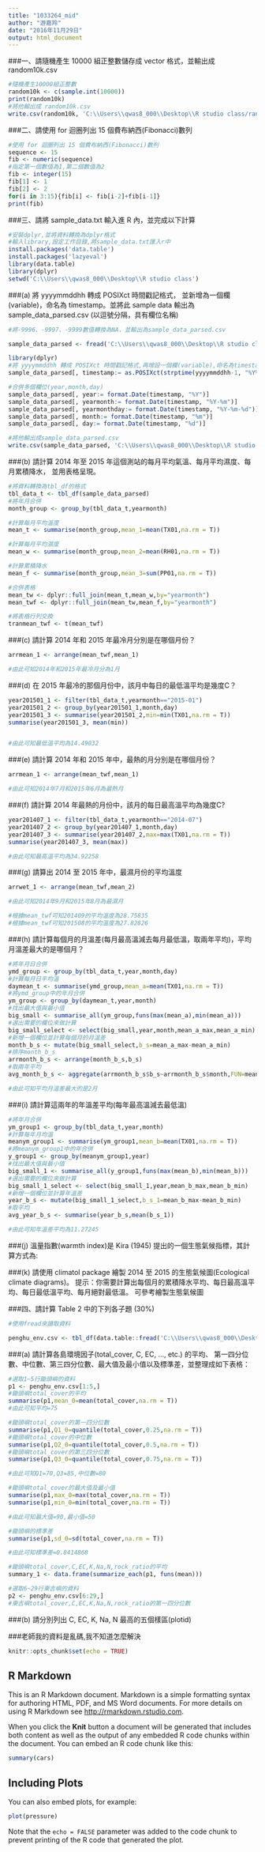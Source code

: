```yaml
---
title: "1033264_mid"
author: "游嘉羚"
date: "2016年11月29日"
output: html_document
---
```


###一、請隨機產生 10000 組正整數儲存成 vector 格式，並輸出成 random10k.csv
```r
#隨機產生10000組正整數
random10k <- c(sample.int(10000))
print(random10k)
#將他輸出成 random10k.csv
write.csv(random10k, 'C:\\Users\\qwas8_000\\Desktop\\R studio class/random10k.csv')
```

###二、請使用 for 迴圈列出 15 個費布納西(Fibonacci)數列
```r
#使用 for 迴圈列出 15 個費布納西(Fibonacci)數列
sequence <- 15
fib <- numeric(sequence)
#指定第一個數值為1,第二個數值為2
fib <- integer(15)
fib[1] <- 1
fib[2] <- 2
for(i in 3:15){fib[i] <- fib[i-2]+fib[i-1]}
print(fib)
```

###三、請將 sample_data.txt 輸入進 R 內，並完成以下計算
```r
#安裝dplyr,並將資料轉換為dplyr格式
#輸入library,設定工作目錄,將sample_data.txt匯入r中
install.packages('data.table')
install.packages('lazyeval')
library(data.table)
library(dplyr)
setwd('C:\\Users\\qwas8_000\\Desktop\\R studio class')
```

###(a) 將 yyyymmddhh 轉成 POSIXct 時間戳記格式， 並新增為一個欄(variable)，命名為 timestamp。並將此 sample data 輸出為 sample_data_parsed.csv (以逗號分隔，具有欄位名稱)
```r
#將-9996、-9997、-9999數值轉換為NA，並輸出為sample_data_parsed.csv

sample_data_parsed <- fread('C:\\Users\\qwas8_000\\Desktop\\R studio class/sample_data.txt' , header = TRUE , na.strings=c('-9996','-9997','-9999'))
```

```r

library(dplyr)
#將 yyyymmddhh 轉成 POSIXct 時間戳記格式,再增設一個欄(variable),命名為timestamp。指定原始資料第一欄,然後合併多的一個欄位timestamp
sample_data_parsed[, timestamp:= as.POSIXct(strptime(yyyymmddhh-1, "%Y%m%d%H"))]
```

```r
#合併多個欄位(year,month,day)
sample_data_parsed[, year:= format.Date(timestamp, "%Y")]
sample_data_parsed[, yearmonth:= format.Date(timestamp, "%Y-%m")]
sample_data_parsed[, yearmonthday:= format.Date(timestamp, "%Y-%m-%d")]
sample_data_parsed[, month:= format.Date(timestamp, "%m")]
sample_data_parsed[, day:= format.Date(timestamp, "%d")]
```

```r
#將他輸出成sample_data_parsed.csv
write.csv(sample_data_parsed, 'C:\\Users\\qwas8_000\\Desktop\\R studio class/sample_data_parsed.csv')
```


###(b) 請計算 2014 年至 2015 年這個測站的每月平均氣溫、每月平均濕度、每月累積降水， 並用表格呈現。
```r
#將資料轉換為tbl_df的格式
tbl_data_t <- tbl_df(sample_data_parsed)
#將年月合併
month_group <- group_by(tbl_data_t,yearmonth)
```

```r
#計算每月平均溫度
mean_t <- summarise(month_group,mean_1=mean(TX01,na.rm = T))

#計算每月平均濕度
mean_w <- summarise(month_group,mean_2=mean(RH01,na.rm = T))

#計算累積降水
mean_f <- summarise(month_group,mean_3=sum(PP01,na.rm = T))
```

```r
#合併表格
mean_tw <- dplyr::full_join(mean_t,mean_w,by="yearmonth")
mean_twf <- dplyr::full_join(mean_tw,mean_f,by="yearmonth")

#將表格行列交換
tranmean_twf <- t(mean_twf)
```


###(c) 請計算 2014 年和 2015 年最冷月分別是在哪個月份？
```r
arrmean_1 <- arrange(mean_twf,mean_1)

#由此可知2014年和2015年最冷月分為1月
```

###(d) 在 2015 年最冷的那個月份中，該月中每日的最低溫平均是幾度C？
```r
year201501_1 <- filter(tbl_data_t,yearmonth=="2015-01")
year201501_2 <- group_by(year201501_1,month,day)
year201501_3 <- summarise(year201501_2,min=min(TX01,na.rm = T))
summarise(year201501_3, mean(min))


#由此可知最低溫平均為14.49032
```

###(e) 請計算 2014 年和 2015 年中，最熱的月分別是在哪個月份？
```r
arrmean_1 <- arrange(mean_twf,mean_1)

#由此可知2014年7月和2015年6月為最熱月
```

###(f) 請計算 2014 年最熱的月份中，該月的每日最高溫平均為幾度C?
```r
year201407_1 <- filter(tbl_data_t,yearmonth=="2014-07")
year201407_2 <- group_by(year201407_1,month,day)
year201407_3 <- summarise(year201407_2,max=max(TX01,na.rm = T))
summarise(year201407_3, mean(max))

#由此可知最高溫平均為34.92258
```

###(g) 請算出 2014 至 2015 年中，最濕月份的平均溫度
```r
arrwet_1 <- arrange(mean_twf,mean_2)

#由此可知2014年9月和2015年8月為最濕月

#根據mean_twf可知201409的平均溫度為28.75835
#根據mean_twf可知201508的平均溫度為27.82826
```
###(h) 請計算每個月的月溫差(每月最高溫減去每月最低溫，取兩年平均)，平均月溫差最大的是哪個月？
```r
#將年月日合併
ymd_group <- group_by(tbl_data_t,year,month,day)
#計算每月日平均溫
daymean_t <- summarise(ymd_group,mean_a=mean(TX01,na.rm = T))
#將ymd_group中的年月合併
ym_group <- group_by(daymean_t,year,month)
#找出最大值與最小值
big_small <- summarise_all(ym_group,funs(max(mean_a),min(mean_a)))
#選出需要的欄位來做計算
big_small_select <- select(big_small,year,month,mean_a_max,mean_a_min)
#新增一個欄位並計算每個月的月溫差
month_b_s <- mutate(big_small_select,b_s=mean_a_max-mean_a_min)
#排序month_b_s
arrmonth_b_s <- arrange(month_b_s,b_s)
#取兩年平均
avg_month_b_s <- aggregate(arrmonth_b_s$b_s~arrmonth_b_s$month,FUN=mean)

#由此可知平均月溫差最大的是2月
```

###(i) 請計算這兩年的年溫差平均(每年最高溫減去最低溫)
```r
#將年月合併
ym_group1 <- group_by(tbl_data_t,year,month)
#計算每年月均溫
meanym_group1 <- summarise(ym_group1,mean_b=mean(TX01,na.rm = T))
#將meanym_group1中的年合併
y_group1 <- group_by(meanym_group1,year)
#找出最大值與最小值
big_small_1 <- summarise_all(y_group1,funs(max(mean_b),min(mean_b)))
#選出需要的欄位來做計算
big_small_1_select <- select(big_small_1,year,mean_b_max,mean_b_min)
#新增一個欄位並計算年溫差
year_b_s <- mutate(big_small_1_select,b_s_1=mean_b_max-mean_b_min)
#取平均
avg_year_b_s <- summarise(year_b_s,mean(b_s_1))

#由此可知年溫差平均為11.27245
```

###(j) 溫量指數(warmth index)是 Kira (1945) 提出的一個生態氣候指標，其計算方式為:

###(k) 請使用 climatol package 繪製 2014 至 2015 的生態氣候圖(Ecological climate diagrams)。 提示：你需要計算出每個月的累積降水平均、每日最高溫平均、每日最低溫平均、每月絕對最低溫。 可參考繪製生態氣候圖


###四、請計算 Table 2 中的下列各子題 (30%)

```r
#使用fread來讀取資料

penghu_env.csv <- tbl_df(data.table::fread('C:\\Users\\qwas8_000\\Desktop\\R studio class\\ecoinfo2016fm-master_encoding\\ecoinfo2016fm-master/penghu_env.csv', encoding = "UTF-8"))


```

###(a) 請計算各島環境因子(total_cover, C, EC, ..., etc.) 的平均、 第一四分位數、中位數、第三四分位數、最大值及最小值以及標準差，並整理成如下表格：

```r

#選取1~5行鋤頭嶼的資料
p1 <- penghu_env.csv[1:5,]
#鋤頭嶼total_cover的平均
summarise(p1,mean_0=mean(total_cover,na.rm = T))
#由此可知平均=75
```
```r
#鋤頭嶼total_cover的第一四分位數
summarise(p1,Q1_0=quantile(total_cover,0.25,na.rm = T))
#鋤頭嶼total_cover的中位數
summarise(p1,Q2_0=quantile(total_cover,0.5,na.rm = T))
#鋤頭嶼total_cover的第三四分位數
summarise(p1,Q3_0=quantile(total_cover,0.75,na.rm = T))

#由此可知Q1=70,Q3=85,中位數=80
```
```r
#鋤頭嶼total_cover的最大值及最小值
summarise(p1,max_0=max(total_cover,na.rm = T))
summarise(p1,min_0=min(total_cover,na.rm = T))

#由此可知最大值=90,最小值=50
```
```r
#鋤頭嶼的標準差
summarise(p1,sd_0=sd(total_cover,na.rm = T))

#由此可知標準差=0.8414868
```

```r
#鋤頭嶼total_cover,C,EC,K,Na,N,rock_ratio的平均
summary_1 <- data.frame(summarize_each(p1, funs(mean)))
```

```r
#選取6~29行東吉嶼的資料
p2 <- penghu_env.csv[6:29,]
#東吉嶼total_cover,C,EC,K,Na,N,rock_ratio的第一四分位數

```


###(b) 請分別列出 C, EC, K, Na, N 最高的五個樣區(plotid)

###老師我的資料是亂碼,我不知道怎麼解決

```r
knitr::opts_chunk$set(echo = TRUE)
```

## R Markdown

This is an R Markdown document. Markdown is a simple formatting syntax for authoring HTML, PDF, and MS Word documents. For more details on using R Markdown see <http://rmarkdown.rstudio.com>.

When you click the **Knit** button a document will be generated that includes both content as well as the output of any embedded R code chunks within the document. You can embed an R code chunk like this:

```r
summary(cars)
```

## Including Plots

You can also embed plots, for example:

```r
plot(pressure)
```

Note that the `echo = FALSE` parameter was added to the code chunk to prevent printing of the R code that generated the plot.
